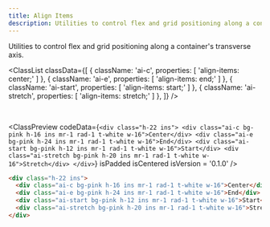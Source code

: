 ```yaml
---
title: Align Items
description: Utilities to control flex and grid positioning along a container's transverse axis.
---
```



Utilities to control flex and grid positioning along a container's transverse axis.

<ClassList
  classData={[
    {
      className: 'ai-c',
      properties: [
        'align-items: center;'
      ]
    },
    {
      className: 'ai-e',
      properties: [
        'align-items: end;'
      ]
    },
    {
      className: 'ai-start',
      properties: [
        'align-items: start;'
      ]
    },
    {
      className: 'ai-stretch',
      properties: [
        'align-items: stretch;'
      ]
    },
  ]}
/>

<br />

<ClassPreview
  codeData={`
    <div class="h-22 ins">
        <div class="ai-c bg-pink h-16 ins mr-1 rad-1 t-white w-16">Center</div>
        <div class="ai-e bg-pink h-24 ins mr-1 rad-1 t-white w-16">End</div>
        <div class="ai-start bg-pink h-12 ins mr-1 rad-1 t-white w-16">Start</div>
        <div class="ai-stretch bg-pink h-20 ins mr-1 rad-1 t-white w-16">Stretch</div>
    </div>
  `}
  isPadded
  isCentered
  isVersion = '0.1.0'
/>

```html
<div class="h-22 ins">
  <div class="ai-c bg-pink h-16 ins mr-1 rad-1 t-white w-16">Center</div>
  <div class="ai-e bg-pink h-24 ins mr-1 rad-1 t-white w-16">End</div>
  <div class="ai-start bg-pink h-12 ins mr-1 rad-1 t-white w-16">Start</div>
  <div class="ai-stretch bg-pink h-20 ins mr-1 rad-1 t-white w-16">Stretch</div>
</div>
```